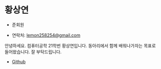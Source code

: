 # 황상연

- 준회원

- 연락처: [lemon258254@gmail.com](mailto:lemon258254@gmail.com)

안녕하세요. 컴퓨터공학 21학번 황상연입니다.
동아리에서 함께 배워나가자는 목표로 들어왔습니다.
잘 부탁드립니다.

- [Github](https://github.com/21Sangyeon)